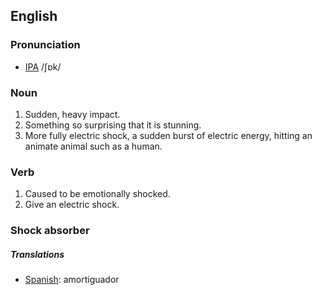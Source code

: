 ==English==
===Pronunciation===
*[[IPA]] /ʃɒk/
===Noun===
# Sudden, heavy impact.
# Something so surprising that it is stunning.
# More fully electric shock, a sudden burst of electric energy, hitting an animate animal such as a human.
===Verb===
# Caused to be emotionally shocked.
# Give an electric shock.
===Shock absorber===
=====Translations=====
*[[Spanish]]: amortiguador